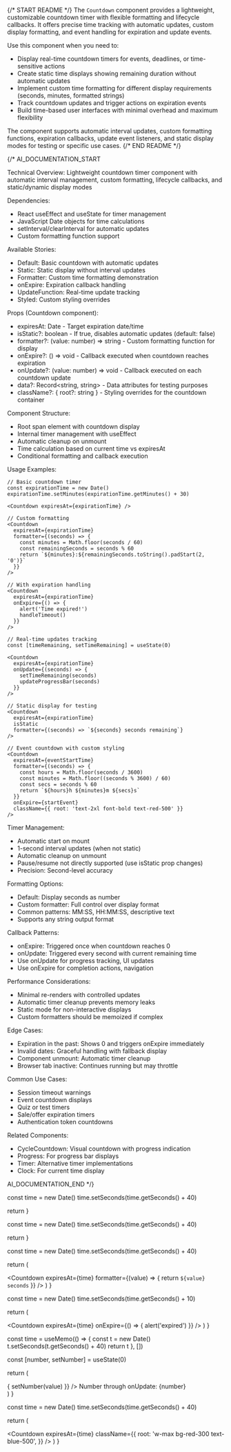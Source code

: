 
{/* START README */}
The `Countdown` component provides a lightweight, customizable countdown timer with flexible formatting and lifecycle callbacks. It offers precise time tracking with automatic updates, custom display formatting, and event handling for expiration and update events.

Use this component when you need to:
- Display real-time countdown timers for events, deadlines, or time-sensitive actions
- Create static time displays showing remaining duration without automatic updates
- Implement custom time formatting for different display requirements (seconds, minutes, formatted strings)
- Track countdown updates and trigger actions on expiration events
- Build time-based user interfaces with minimal overhead and maximum flexibility

The component supports automatic interval updates, custom formatting functions, expiration callbacks, update event listeners, and static display modes for testing or specific use cases.
{/* END README */}

{/*
AI_DOCUMENTATION_START

Technical Overview: Lightweight countdown timer component with automatic interval management, custom formatting, lifecycle callbacks, and static/dynamic display modes

Dependencies:
- React useEffect and useState for timer management
- JavaScript Date objects for time calculations
- setInterval/clearInterval for automatic updates
- Custom formatting function support

Available Stories:
- Default: Basic countdown with automatic updates
- Static: Static display without interval updates
- Formatter: Custom time formatting demonstration
- onExpire: Expiration callback handling
- UpdateFunction: Real-time update tracking
- Styled: Custom styling overrides

Props (Countdown component):
- expiresAt: Date - Target expiration date/time
- isStatic?: boolean - If true, disables automatic updates (default: false)
- formatter?: (value: number) => string - Custom formatting function for display
- onExpire?: () => void - Callback executed when countdown reaches expiration
- onUpdate?: (value: number) => void - Callback executed on each countdown update
- data?: Record<string, string> - Data attributes for testing purposes
- className?: { root?: string } - Styling overrides for the countdown container

Component Structure:
- Root span element with countdown display
- Internal timer management with useEffect
- Automatic cleanup on unmount
- Time calculation based on current time vs expiresAt
- Conditional formatting and callback execution

Usage Examples:
```tsx
// Basic countdown timer
const expirationTime = new Date()
expirationTime.setMinutes(expirationTime.getMinutes() + 30)

<Countdown expiresAt={expirationTime} />

// Custom formatting
<Countdown 
  expiresAt={expirationTime}
  formatter={(seconds) => {
    const minutes = Math.floor(seconds / 60)
    const remainingSeconds = seconds % 60
    return `${minutes}:${remainingSeconds.toString().padStart(2, '0')}`
  }}
/>

// With expiration handling
<Countdown 
  expiresAt={expirationTime}
  onExpire={() => {
    alert('Time expired!')
    handleTimeout()
  }}
/>

// Real-time updates tracking
const [timeRemaining, setTimeRemaining] = useState(0)

<Countdown 
  expiresAt={expirationTime}
  onUpdate={(seconds) => {
    setTimeRemaining(seconds)
    updateProgressBar(seconds)
  }}
/>

// Static display for testing
<Countdown 
  expiresAt={expirationTime}
  isStatic
  formatter={(seconds) => `${seconds} seconds remaining`}
/>

// Event countdown with custom styling
<Countdown 
  expiresAt={eventStartTime}
  formatter={(seconds) => {
    const hours = Math.floor(seconds / 3600)
    const minutes = Math.floor((seconds % 3600) / 60)
    const secs = seconds % 60
    return `${hours}h ${minutes}m ${secs}s`
  }}
  onExpire={startEvent}
  className={{ root: 'text-2xl font-bold text-red-500' }}
/>
```

Timer Management:
- Automatic start on mount
- 1-second interval updates (when not static)
- Automatic cleanup on unmount
- Pause/resume not directly supported (use isStatic prop changes)
- Precision: Second-level accuracy

Formatting Options:
- Default: Display seconds as number
- Custom formatter: Full control over display format
- Common patterns: MM:SS, HH:MM:SS, descriptive text
- Supports any string output format

Callback Patterns:
- onExpire: Triggered once when countdown reaches 0
- onUpdate: Triggered every second with current remaining time
- Use onUpdate for progress tracking, UI updates
- Use onExpire for completion actions, navigation

Performance Considerations:
- Minimal re-renders with controlled updates
- Automatic timer cleanup prevents memory leaks
- Static mode for non-interactive displays
- Custom formatters should be memoized if complex

Edge Cases:
- Expiration in the past: Shows 0 and triggers onExpire immediately
- Invalid dates: Graceful handling with fallback display
- Component unmount: Automatic timer cleanup
- Browser tab inactive: Continues running but may throttle

Common Use Cases:
- Session timeout warnings
- Event countdown displays
- Quiz or test timers
- Sale/offer expiration timers
- Authentication token countdowns

Related Components:
- CycleCountdown: Visual countdown with progress indication
- Progress: For progress bar displays
- Timer: Alternative timer implementations
- Clock: For current time display

AI_DOCUMENTATION_END
*/}

  const time = new Date()
  time.setSeconds(time.getSeconds() + 40)

return <Countdown expiresAt={time} />
}

  const time = new Date()
  time.setSeconds(time.getSeconds() + 40)

return <Countdown expiresAt={time} isStatic />
}

  const time = new Date()
  time.setSeconds(time.getSeconds() + 40)

return (

<Countdown
  expiresAt={time}
  formatter={(value) => {
    return `${value} seconds`
  }}
/>
) }

  const time = new Date()
  time.setSeconds(time.getSeconds() + 10)

return (

<Countdown
  expiresAt={time}
  onExpire={() => {
    alert('expired')
  }}
/>
) }

  const time = useMemo(() => {
    const t = new Date()
    t.setSeconds(t.getSeconds() + 40)
    return t
  }, [])

const [number, setNumber] = useState(0)

return (

<div>
  <Countdown
    expiresAt={time}
    onUpdate={(value) => {
      setNumber(value)
    }}
  />
  Number through onUpdate: {number}
</div>
) }

  const time = new Date()
  time.setSeconds(time.getSeconds() + 40)

return (

<Countdown
  expiresAt={time}
  className={{
    root: 'w-max bg-red-300 text-blue-500',
  }}
/>
) }
